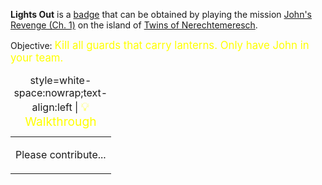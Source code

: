 '''Lights Out''' is a [[Badges|badge]] that can be obtained by playing the mission [[John's Revenge (Ch. 1)]] on the island of [[Twins of Nerechtemeresch]].

Objective: <big style="color:yellow">Kill all guards that carry lanterns. Only have John in your team.</big>

{| class="mw-collapsible mw-collapsed"
|+ style=white-space:nowrap;text-align:left | <big style="color:yellow">💡 Walkthrough</big>
|-
| Please contribute...
|}